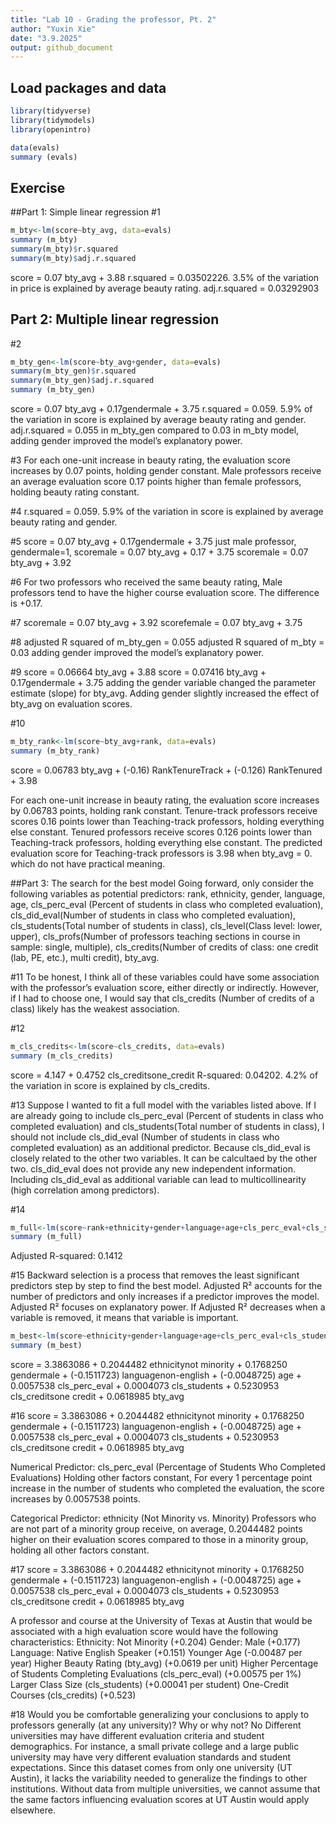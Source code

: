 ```yaml
---
title: "Lab 10 - Grading the professor, Pt. 2"
author: "Yuxin Xie"
date: "3.9.2025"
output: github_document
---
```


## Load packages and data

```r
library(tidyverse) 
library(tidymodels)
library(openintro)

data(evals)
summary (evals)
```

## Exercise 
##Part 1: Simple linear regression
#1
```r
m_bty<-lm(score~bty_avg, data=evals)
summary (m_bty)
summary(m_bty)$r.squared
summary(m_bty)$adj.r.squared
```
score  = 0.07 bty_avg + 3.88
r.squared = 0.03502226. 3.5% of the variation in price is explained by average beauty rating.
adj.r.squared = 0.03292903


## Part 2: Multiple linear regression
#2
```r
m_bty_gen<-lm(score~bty_avg+gender, data=evals)
summary(m_bty_gen)$r.squared
summary(m_bty_gen)$adj.r.squared
summary (m_bty_gen)
```
score  = 0.07 bty_avg + 0.17gendermale + 3.75
r.squared = 0.059. 5.9% of the variation in score is explained by average beauty rating and gender.
adj.r.squared = 0.055 in m_bty_gen compared to 0.03 in m_bty model, adding gender improved the model's explanatory power.

#3
For each one-unit increase in beauty rating, the evaluation score increases by 0.07 points, holding gender constant.
Male professors receive an average evaluation score 0.17 points higher than female professors, holding beauty rating constant.

#4
r.squared = 0.059. 5.9% of the variation in score is explained by average beauty rating and gender.

#5
score  = 0.07 bty_avg + 0.17gendermale + 3.75
just male professor, gendermale=1, 
scoremale = 0.07 bty_avg + 0.17 + 3.75
scoremale = 0.07 bty_avg + 3.92

#6
For two professors who received the same beauty rating, Male professors tend to have the higher course evaluation score. The difference is +0.17. 

#7
scoremale = 0.07 bty_avg + 3.92
scorefemale = 0.07 bty_avg + 3.75

#8
adjusted R squared of m_bty_gen = 0.055
adjusted R squared of m_bty = 0.03
adding gender improved the model's explanatory power. 
  
#9
score  = 0.06664 bty_avg + 3.88
score  = 0.07416 bty_avg + 0.17gendermale + 3.75 
adding the gender variable changed the parameter estimate (slope) for bty_avg. 
Adding gender slightly increased the effect of bty_avg on evaluation scores.

#10
```r
m_bty_rank<-lm(score~bty_avg+rank, data=evals)
summary (m_bty_rank)
```
score  = 0.06783 bty_avg + (-0.16) RankTenureTrack + (-0.126) RankTenured + 3.98

For each one-unit increase in beauty rating, the evaluation score increases by 0.06783 points, holding rank constant.
Tenure-track professors receive scores 0.16 points lower than Teaching-track professors, holding everything else constant.
Tenured professors receive scores 0.126 points lower than Teaching-track professors, holding everything else constant.
The predicted evaluation score for Teaching-track professors is 3.98 when bty_avg = 0. which do not have practical meaning. 


##Part 3: The search for the best model
Going forward, only consider the following variables as potential predictors: rank, ethnicity, gender, language, age, cls_perc_eval (Percent of students in class who completed evaluation), cls_did_eval(Number of students in class who completed evaluation), cls_students(Total number of students in class), cls_level(Class level: lower, upper), cls_profs(Number of professors teaching sections in course in sample: single, multiple), cls_credits(Number of credits of class: one credit (lab, PE, etc.), multi credit), bty_avg.

#11
To be honest, I think all of these variables could have some association with the professor's evaluation score, either directly or indirectly. However, if I had to choose one, I would say that cls_credits (Number of credits of a class) likely has the weakest association.

#12
```r
m_cls_credits<-lm(score~cls_credits, data=evals)
summary (m_cls_credits)
```
score  = 4.147 + 0.4752 cls_creditsone_credit
R-squared:  0.04202. 4.2% of the variation in score is explained by cls_credits.

#13
Suppose I wanted to fit a full model with the variables listed above. If I are already going to include cls_perc_eval (Percent of students in class who completed evaluation) and cls_students(Total number of students in class), I should not include cls_did_eval (Number of students in class who completed evaluation) as an additional predictor.
Because cls_did_eval is closely related to the other two variables. It can be calcultaed by the other two. cls_did_eval does not provide any new independent information. Including cls_did_eval as additional variable can lead to multicollinearity (high correlation among predictors). 

#14
```r
m_full<-lm(score~rank+ethnicity+gender+language+age+cls_perc_eval+cls_students+cls_level+cls_profs+cls_credits+bty_avg, data=evals)
summary (m_full)
```
Adjusted R-squared:  0.1412 


#15
Backward selection is a process that removes the least significant predictors step by step to find the best model.
Adjusted R² accounts for the number of predictors and only increases if a predictor improves the model.
Adjusted R² focuses on explanatory power.
If Adjusted R² decreases when a variable is removed, it means that variable is important.
```r
m_best<-lm(score~ethnicity+gender+language+age+cls_perc_eval+cls_students+cls_credits+bty_avg, data=evals)
summary (m_best)
```
score = 3.3863086 + 0.2044482 ethnicitynot minority + 0.1768250 gendermale  + (-0.1511723) languagenon-english + (-0.0048725) age + 0.0057538 cls_perc_eval + 0.0004073 cls_students + 0.5230953 cls_creditsone credit + 0.0618985 bty_avg 

#16
score = 3.3863086 + 0.2044482 ethnicitynot minority + 0.1768250 gendermale  + (-0.1511723) languagenon-english + (-0.0048725) age + 0.0057538 cls_perc_eval + 0.0004073 cls_students + 0.5230953 cls_creditsone credit + 0.0618985 bty_avg  

Numerical Predictor: cls_perc_eval (Percentage of Students Who Completed Evaluations)
Holding other factors constant, For every 1 percentage point increase in the number of students who completed the evaluation, the score increases by 0.0057538 points.

Categorical Predictor: ethnicity (Not Minority vs. Minority)
Professors who are not part of a minority group receive, on average, 0.2044482 points higher on their evaluation scores compared to those in a minority group, holding all other factors constant.

#17
score = 3.3863086 + 0.2044482 ethnicitynot minority + 0.1768250 gendermale  + (-0.1511723) languagenon-english + (-0.0048725) age + 0.0057538 cls_perc_eval + 0.0004073 cls_students + 0.5230953 cls_creditsone credit + 0.0618985 bty_avg  

A professor and course at the University of Texas at Austin that would be associated with a high evaluation score would have the following characteristics:
Ethnicity: Not Minority (+0.204)
Gender: Male (+0.177)
Language: Native English Speaker (+0.151)
Younger Age (-0.00487 per year)
Higher Beauty Rating (bty_avg) (+0.0619 per unit)
Higher Percentage of Students Completing Evaluations (cls_perc_eval) (+0.00575 per 1%)
Larger Class Size (cls_students) (+0.00041 per student)
One-Credit Courses (cls_credits) (+0.523)

#18
Would you be comfortable generalizing your conclusions to apply to professors generally (at any university)? Why or why not?
No 
Different universities may have different evaluation criteria and student demographics. For instance, a small private college and a large public university may have very different evaluation standards and student expectations.
Since this dataset comes from only one university (UT Austin), it lacks the variability needed to generalize the findings to other institutions. Without data from multiple universities, we cannot assume that the same factors influencing evaluation scores at UT Austin would apply elsewhere.
